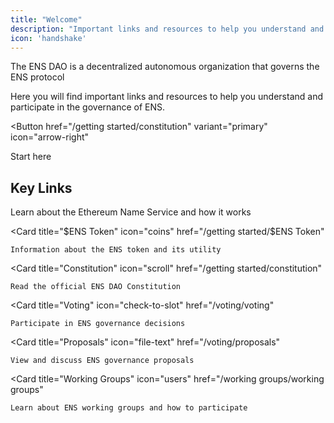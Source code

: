 ```yaml
---
title: "Welcome"
description: "Important links and resources to help you understand and participate in ENS governance"
icon: 'handshake'
---
```





<Info>
The ENS DAO is a decentralized autonomous organization that governs the ENS protocol
</Info>

Here you will find important links and resources to help you understand and participate in the governance of ENS.

<Button
  href="/getting started/constitution"
  variant="primary"
  icon="arrow-right"
>
  Start here
</Button>

## Key Links

<CardGroup cols={3}>
  <Card 
    title="About ENS" 
    icon="user"
    href="/getting started/index"
  >
    Learn about the Ethereum Name Service and how it works
  </Card>
  
  <Card 
    title="$ENS Token" 
    icon="coins"
    href="/getting started/$ENS Token"
  >
    Information about the ENS token and its utility
  </Card>
  
  <Card 
    title="Constitution" 
    icon="scroll"
    href="/getting started/constitution"
  >
    Read the official ENS DAO Constitution
  </Card>
  
  <Card 
    title="Voting" 
    icon="check-to-slot"
    href="/voting/voting"
  >
    Participate in ENS governance decisions
  </Card>
  
  <Card 
    title="Proposals" 
    icon="file-text"
    href="/voting/proposals"
  >
    View and discuss ENS governance proposals
  </Card>
  
  <Card 
    title="Working Groups" 
    icon="users"
    href="/working groups/working groups"
  >
    Learn about ENS working groups and how to participate
  </Card>
</CardGroup>
